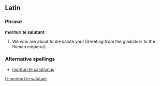 ==Latin==
{{wikipedia}}
===Phrase===
'''morituri te salutant'''
# We who are about to die salute you! (Greeting from the gladiators to the Roman emperor).
===Alternative spellings===
*[[morituri te salutamus]]

[[fr:morituri te salutant]]